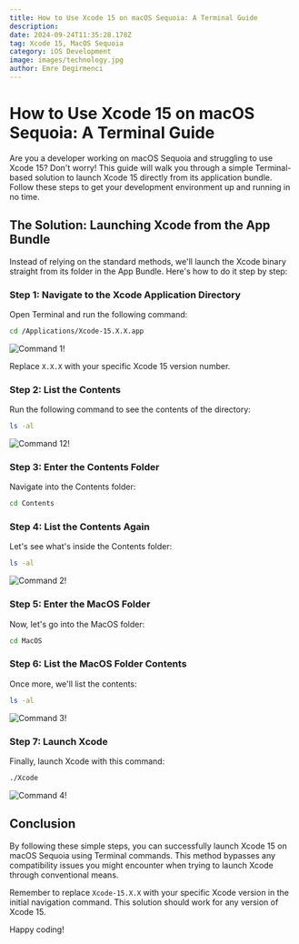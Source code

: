 ```yaml
---
title: How to Use Xcode 15 on macOS Sequoia: A Terminal Guide
description: 
date: 2024-09-24T11:35:28.178Z
tag: Xcode 15, MacOS Sequoia
category: iOS Development
image: images/technology.jpg
author: Emre Degirmenci
---
```


# How to Use Xcode 15 on macOS Sequoia: A Terminal Guide

Are you a developer working on macOS Sequoia and struggling to use Xcode 15? Don't worry! This guide will walk you through a simple Terminal-based solution to launch Xcode 15 directly from its application bundle. Follow these steps to get your development environment up and running in no time.

## The Solution: Launching Xcode from the App Bundle

Instead of relying on the standard methods, we'll launch the Xcode binary straight from its folder in the App Bundle. Here's how to do it step by step:

### Step 1: Navigate to the Xcode Application Directory

Open Terminal and run the following command:

```bash
cd /Applications/Xcode-15.X.X.app
```

![Command 1!](/images/seq1.png "Command 1")

Replace `X.X.X` with your specific Xcode 15 version number.

### Step 2: List the Contents

Run the following command to see the contents of the directory:

```bash
ls -al
```

![Command 12!](/images/seq12.png "Command 12")

### Step 3: Enter the Contents Folder

Navigate into the Contents folder:

```bash
cd Contents
```

### Step 4: List the Contents Again

Let's see what's inside the Contents folder:

```bash
ls -al
```

![Command 2!](/images/seq2.png "Command 2")

### Step 5: Enter the MacOS Folder

Now, let's go into the MacOS folder:

```bash
cd MacOS
```

### Step 6: List the MacOS Folder Contents

Once more, we'll list the contents:

```bash
ls -al
```

![Command 3!](/images/seq3.png "Command 3")

### Step 7: Launch Xcode

Finally, launch Xcode with this command:

```bash
./Xcode
```

![Command 4!](/images/seq4.png "Command 4")

## Conclusion

By following these simple steps, you can successfully launch Xcode 15 on macOS Sequoia using Terminal commands. This method bypasses any compatibility issues you might encounter when trying to launch Xcode through conventional means.

Remember to replace `Xcode-15.X.X` with your specific Xcode version in the initial navigation command. This solution should work for any version of Xcode 15.

Happy coding!
